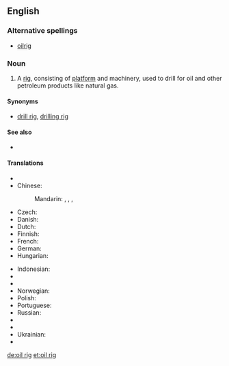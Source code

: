 ==English==

===Alternative spellings===
* [[oilrig]]

===Noun===
{{en-noun|sg=[[oil]] [[rig]]}}

# A [[rig]], consisting of [[platform]] and machinery, used to drill for oil and other petroleum products like natural gas.

====Synonyms====
* {{sense|oil-drilling equipment}} [[drill rig]], [[drilling rig]]

====See also====
* {{pedialite|Drilling rig}}

====Translations====
{{trans-top|oil-drilling platform}}
* {{trreq|Arabic}}
* Chinese:
*: Mandarin: {{t|zh|石油鑽塔|sc=Hani}}, {{t|zh|石油钻塔|tr=shíyóu zuàntǎ|sc=Hani}}, {{t|zh|石油鑽台|sc=Hani}}, {{t|zh|石油钻台|tr=shíyóu zuàntái|sc=Hani}}
* Czech: {{t|cs|ropná plošina}}
* Danish: {{t|da|borerig}}
* Dutch: {{t|nl|boortoren}}
* Finnish: {{t-|fi|öljynporauslautta}}
* French: {{t|fr|foreuse|f}}
* German: {{t|de|Bohrturm|m}}
* Hungarian: {{t|hu|fúrótorony}}
{{trans-mid}}
* Indonesian: {{t|id|rig pengeboran|xs=Indonesian}}
* {{trreq|Italian}}
* {{trreq|Japanese}}
* Norwegian: {{t|no|borerigg}}
* Polish: {{t|pl|wieża wiertnicza|f}}
* Portuguese: {{t|pt|plataforma de poço de petróleo|f}}
* Russian: {{t|ru|буровая вышка|f|tr=burovája výška}}
* {{trreq|Spanish}}
* {{trreq|Swedish}}
* Ukrainian: {{t|uk|бурова вишка|f|xs=Ukrainian}}
* {{trreq|Vietnamese}}
{{trans-bottom}}

[[de:oil rig]]
[[et:oil rig]]